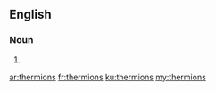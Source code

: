 ==English==

===Noun===
{{head|en|plural}}

# {{plural of|thermion|lang=en|nocat=1}}

[[ar:thermions]]
[[fr:thermions]]
[[ku:thermions]]
[[my:thermions]]